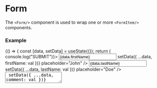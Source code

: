
<Meta title="Components/Forms/Form" component={Form} />

# Form

The `<Form/>` component is used to wrap one or more `<FormItem/>` components.

<ArgsTable of={Form} />

### Example

<Canvas>
    <Story name="basic">
        {() => {
            const [data, setData] = useState({});
            return (
                <Card>
                    <Form onSubmit={() => console.log("SUBMIT")}>
                        <CardContent>
                            <Row>
                                <Col span={12}>
                                    <FormItem label="First name">
                                        <Input
                                            value={data.firstName}
                                            onChange={(val) => setData({ ...data, firstName: val })}
                                            placeholder="John"
                                        />
                                    </FormItem>
                                </Col>
                                <Col span={12}>
                                    <FormItem label="Last name">
                                        <Input
                                            value={data.lastName}
                                            onChange={(val) => setData({ ...data, lastName: val })}
                                            placeholder="Doe"
                                        />
                                    </FormItem>
                                </Col>
                                <Col span={24}>
                                    <FormItem label="Your comment">
                                        <Textarea
                                            emojis
                                            counter
                                            value={data.comment}
                                            onChange={(val) => setData({ ...data, comment: val })}
                                            placeholder="Write here..."
                                        />
                                    </FormItem>
                                </Col>
                                <Col span={24}>
                                    <FormItem>
                                        <Checkbox
                                            checked={data.checked}
                                            onChange={(val) => setData({ ...data, checked: val })}
                                        >
                                            Send to everyone
                                        </Checkbox>
                                    </FormItem>
                                </Col>
                            </Row>
                        </CardContent>
                        <CardContent border="top">
                            <FormButtons>
                                <Button type="submit" color="primary">
                                    Save changes
                                </Button>
                                <Button onClick={() => setData({})} color="silent">
                                    Delete something
                                </Button>
                            </FormButtons>
                        </CardContent>
                    </Form>
                </Card>
            );
        }}
    </Story>
</Canvas>
